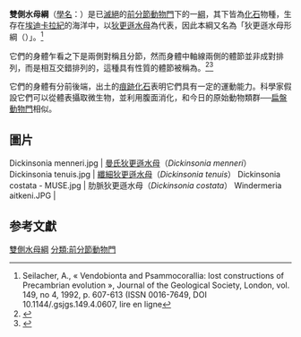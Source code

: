 {{Automatic taxobox
| taxon = Dipleurozoa
| fossil_range={{fossil range|567|550}} 
| image = DickinsoniaCostataC.jpg
| image_width = 250px
| image_caption = [[肋脈狄更遜水母|肋脈狄更遜水母]]（''Dickinsonia costata''）化石
| authority = [[H._J._Harrington|Harrington]] & [[R._C._Moore|Moore]], 1955
| subdivision_ranks = [[科_(生物)|科]]及[[屬|屬]]
| subdivision = 
* {{extinct}} [[狄更遜水母科|狄更遜水母科]] Dickinsoniidae
** {{extinct}} [[狄更遜水母|狄更遜水母屬]] ''Dickinsonia''
** {{extinct}} {{tsl|en|Windermeria||''Windermeria''}}?
}}
'''雙側水母綱'''（[[學名|學名]]：{{lang|la|Dipleurozoa}}）是已[[滅絕|滅絕]]的[[前分節動物門|前分節動物門]]下的一[[綱|綱]]，其下皆為[[化石|化石]]物種，生存在[[埃迪卡拉紀|埃迪卡拉紀]]的海洋中，以[[狄更遜水母|狄更遜水母]]為代表，因此本綱又名為「狄更遜水母形綱（{{lang|la|Dickinsoniomorpha}}）」。<ref>Seilacher, A., « Vendobionta and Psammocorallia: lost constructions of Precambrian evolution », Journal of the Geological Society, London, vol. 149, no 4, 1992, p. 607-613 (ISSN 0016-7649, DOI 10.1144/.gsjgs.149.4.0607, lire en ligne</ref>

它們的身體乍看之下是兩側對稱且分節，然而身體中軸線兩側的體節並非成對排列，而是相互交錯排列的，這種具有{{link-en|滑移對稱|Glide reflection}}性質的體節被稱為{{link-en|異構體節|Isomer (Proarticulata)}}。<ref name=Ivantsov2001>{{cite journal
 | author = Ivantsov, A.Y.
 | year = 2001
 | title = ''Vendia'' and Other Precambrian "Arthropods"
 | journal = Paleontological Journal
 | volume = 35
 | issue = 4
 | pages = 335–343
 | url = https://www.academia.edu/2605872/Vendia_and_Other_Precambrian_Arthropods_
 | access-date = 2021-12-12
 | archive-date = 2021-01-29
 | archive-url = https://web.archive.org/web/20210129130745/https://www.academia.edu/2605872/Vendia_and_Other_Precambrian_Arthropods_
 | dead-url = no
 }}</ref><ref name=Ivantsov1999>{{cite journal
 | author = Ivantsov, A.Y.
 | year = 1999
 | title = A New Dickinsoniid from the Upper Vendian of the White Sea Winter Coast (Russia, Arkhangelsk Region)
 | journal = Paleontological Journal
 | volume = 33
 | issue = 3
 | pages = 233–241
 | url = https://www.academia.edu/2604893/A_New_Dickinsonid_from_the_Upper_Vendian_of_the_White_Sea_Winter_Coast_Russia_Arkhangelsk_Region_
 | access-date = 2021-12-12
 | archive-date = 2018-11-06
 | archive-url = https://web.archive.org/web/20181106221705/http://www.academia.edu/2604893/A_New_Dickinsonid_from_the_Upper_Vendian_of_the_White_Sea_Winter_Coast_Russia_Arkhangelsk_Region_
 | dead-url = no
 }}</ref>

它們的身體有分前後端，出土的[[痕跡化石|痕跡化石]]表明它們具有一定的運動能力。科學家假設它們可以從體表攝取微生物，並利用腹面消化，和今日的原始動物類群──[[扁盤動物門|扁盤動物門]]相似。

== 圖片 ==
<gallery>
Dickinsonia menneri.jpg | [[曼氏狄更遜水母|曼氏狄更遜水母]]（''Dickinsonia menneri''）
Dickinsonia tenuis.jpg | [[狄更遜水母|纖細狄更遜水母]]（''Dickinsonia tenuis''）
Dickinsonia costata - MUSE.jpg | 肋脈狄更遜水母（''Dickinsonia costata''）
Windermeria aitkeni.JPG | ''{{tsl|en|Windermeria|''Windermeria aitkeni''}}''
</gallery>

== 参考文獻 ==
{{reflist}}

[[分類:雙側水母綱|]]
[[分類:前分節動物門|分類:前分節動物門]]